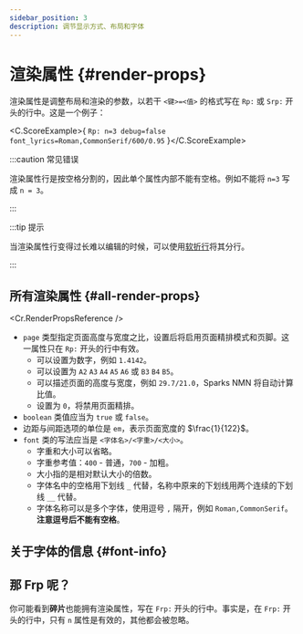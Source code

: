 ```yaml
---
sidebar_position: 3
description: 调节显示方式、布局和字体
---
```


# 渲染属性 {#render-props}

渲染属性是调整布局和渲染的参数，以若干 `<键>=<值>` 的格式写在 `Rp:` 或 `Srp:` 开头的行中。这是一个例子：

<C.ScoreExample>{
`Rp: n=3 debug=false font_lyrics=Roman,CommonSerif/600/0.95`
}</C.ScoreExample>

:::caution 常见错误

渲染属性行是按空格分割的，因此单个属性内部不能有空格。例如不能将 `n=3` 写成 `n = 3`。

:::

:::tip 提示

当渲染属性行变得过长难以编辑的时候，可以使用[软折行](/docs/reference/document-structure#soft-wrap)将其分行。

:::

## 所有渲染属性 {#all-render-props}

<Cr.RenderPropsReference />

- `page` 类型指定页面高度与宽度之比，设置后将启用页面精排模式和页脚。这一属性只在 `Rp:` 开头的行中有效。
  - 可以设置为数字，例如 `1.4142`。
  - 可以设置为 `A2` `A3` `A4` `A5` `A6` 或 `B3` `B4` `B5`。
  - 可以描述页面的高度与宽度，例如 `29.7/21.0`，Sparks NMN 将自动计算比值。
  - 设置为 `0`，将禁用页面精排。
- `boolean` 类值应当为 `true` 或 `false`。
- 边距与间距选项的单位是 `em`，表示页面宽度的 $\frac{1}{122}$。
- `font` 类的写法应当是 `<字体名>/<字重>/<大小>`。
  - 字重和大小可以省略。
  - 字重参考值：`400` - 普通，`700` - 加粗。
  - 大小指的是相对默认大小的倍数。
  - 字体名中的空格用下划线 `_` 代替，名称中原来的下划线用两个连续的下划线 `__` 代替。
  - 字体名称可以是多个字体，使用逗号 `,` 隔开，例如 `Roman,CommonSerif`。**注意逗号后不能有空格**。

## 关于字体的信息 {#font-info}


<FontInfo />

## 那 Frp 呢？

你可能看到**碎片**也能拥有渲染属性，写在 `Frp:` 开头的行中。事实是，在 `Frp:` 开头的行中，只有 `n` 属性是有效的，其他都会被忽略。
